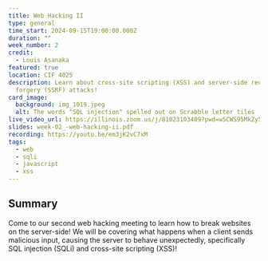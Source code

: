 ```yaml
---
title: Web Hacking II
type: general
time_start: 2024-09-15T19:00:00.000Z
duration: ""
week_number: 2
credit:
  - Louis Asanaka
featured: true
location: CIF 4025
description: Learn about cross-site scripting (XSS) and server-side request
  forgery (SSRF) attacks!
card_image:
  background: img_1019.jpeg
  alt: The words "SQL injection" spelled out on Scrabble letter tiles
live_video_url: https://illinois.zoom.us/j/81023103409?pwd=w5CWS95MkZySQWcHCnWlkPLoIC2x2Y.1
slides: week-02_-web-hacking-ii.pdf
recording: https://youtu.be/em3jK2vC7xM
tags:
  - web
  - sqli
  - javascript
  - xss
---
```

## Summary

Come to our second web hacking meeting to learn how to break websites on the server-side! We will be covering what happens when a client sends malicious input, causing the server to behave unexpectedly, specifically SQL injection (SQLi) and cross-site scripting (XSS)!